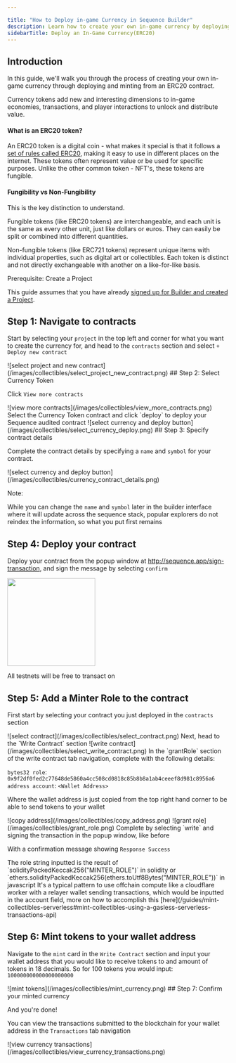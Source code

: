 ```yaml
---

title: "How to Deploy in-game Currency in Sequence Builder"
description: Learn how to create your own in-game currency by deploying and minting from an ERC20 contract. Understand the difference between fungible and non-fungible tokens.
sidebarTitle: Deploy an In-Game Currency(ERC20)
---
```




## Introduction

In this guide, we'll walk you through the process of creating your own in-game currency through deploying and minting from an ERC20 contract.

Currency tokens add new and interesting dimensions to in-game economies, transactions, and player interactions to unlock and distribute value.

#### What is an ERC20 token?

An ERC20 token is a digital coin - what makes it special is that it follows a [set of rules called ERC20](https://ethereum.org/en/developers/docs/standards/tokens/erc-20/), making it easy to use in different places on the internet. These tokens often represent value or be used for specific purposes. Unlike the other common token - NFT's, these tokens are fungible.

#### Fungibility vs Non-Fungibility

This is the key distinction to understand.

Fungible tokens (like ERC20 tokens) are interchangeable, and each unit is the same as every other unit, just like dollars or euros. They can easily be split or combined into different quantities.

Non-fungible tokens (like ERC721 tokens) represent unique items with individual properties, such as digital art or collectibles. Each token is distinct and not directly exchangeable with another on a like-for-like basis.

<Warning>
Prerequisite: Create a Project

This guide assumes that you have already [signed up for Builder and created a Project](/solutions/builder/getting-started).

</Warning>

## Step 1: Navigate to contracts

Start by selecting your `project` in the top left and corner for what you want to create the currency for, and head to the `contracts` section and select `+ Deploy new contract`
<Frame>
![select project and new contract](/images/collectibles/select_project_new_contract.png)
</Frame>
## Step 2: Select Currency Token

Click `View more contracts`
<Frame>
![view more contracts](/images/collectibles/view_more_contracts.png)
</Frame>
Select the Currency Token contract and click `deploy` to deploy your Sequence audited contract
<Frame>
![select currency and deploy button](/images/collectibles/select_currency_deploy.png)
</Frame>
## Step 3: Specify contract details

Complete the contract details by specifying a `name` and `symbol` for your contract. 
<Frame>
![select currency and deploy button](/images/collectibles/currency_contract_details.png)
</Frame>
<Warning>

Note:

While you can change the `name` and `symbol` later in the builder interface where it will update across the sequence stack, popular explorers do not reindex the information, so what you put first remains

</Warning>

## Step 4: Deploy your contract

Deploy your contract from the popup window at http://sequence.app/sign-transaction, and sign the message by selecting `confirm`
<Frame>
<img src="/images/collectibles/sign_deploy_transaction.png" width="200" />
</Frame>
<Note>

All testnets will be free to transact on

</Note>

## Step 5: Add a Minter Role to the contract

First start by selecting your contract you just deployed in the `contracts` section
<Frame>
![select contract](/images/collectibles/select_contract.png)
</Frame>
Next, head to the `Write Contract` section
<Frame>
![write contract](/images/collectibles/select_write_contract.png)
</Frame>
In the `grantRole` section of the write contract tab navigation, complete with the following details:

`bytes32 role`: `0x9f2df0fed2c77648de5860a4cc508cd0818c85b8b8a1ab4ceeef8d981c8956a6`
`address account`: `<Wallet Address>`

Where the wallet address is just copied from the top right hand corner to be able to send tokens to your wallet
<Frame>
![copy address](/images/collectibles/copy_address.png)
</Frame>
<Frame>
![grant role](/images/collectibles/grant_role.png)
</Frame>
Complete by selecting `write` and signing the transaction in the popup window, like before

With a confirmation message showing `Response Success`

<Note>
  The role string inputted is the result of `solidityPackedKeccak256("MINTER_ROLE")` in
  solidity or `ethers.solidityPackedKeccak256(ethers.toUtf8Bytes("MINTER_ROLE"))`
  in javascript

</Note>
<Tip>
  It's a typical pattern to use offchain compute like a cloudflare worker with a relayer wallet sending transactions, which would be inputted in the account field, more on how to accomplish this [here](/guides/mint-collectibles-serverless#mint-collectibles-using-a-gasless-serverless-transactions-api)
</Tip>

## Step 6: Mint tokens to your wallet address

Navigate to the `mint` card in the `Write Contract` section and input your wallet address that you would like to receive tokens to and amount of tokens in 18 decimals. So for 100 tokens you would input: `100000000000000000000`
<Frame>
![mint tokens](/images/collectibles/mint_currency.png)
</Frame>
## Step 7: Confirm your minted currency

And you're done!

You can view the transactions submitted to the blockchain for your wallet address in the `Transactions` tab navigation
<Frame>
![view currency transactions](/images/collectibles/view_currency_transactions.png)
</Frame>